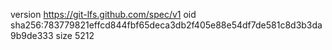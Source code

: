 version https://git-lfs.github.com/spec/v1
oid sha256:783779821effcd844fbf65deca3db2f405e88e54df7de581c8d3b3da9b9de333
size 5212

